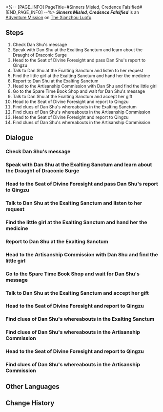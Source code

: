 <%-- [PAGE_INFO]
PageTitle=#Sinners Misled, Credence Falsified#
[END_PAGE_INFO] --%>
{{Stub|Dialogue.}}
{{Mission Infobox
|id            = 2020104
|title         = 
|image         = <!--Mission Sinners Misled, Credence Falsified.png-->
|type          = Adventure
|event_name    = 
|chapter       = 
|requirements  = 
* [[Adventure Mission]] ''[[Venom Brews, Immortality Looms]]'' completed
* {{cx}}<!--Hidden Mission ID 2020106--> completed
|summary       = Dan Shu, the chief alchemist of the Alchemy Commission... or rather, the Master Primus of the Disciples of Sanctus Medicus, has fled. What are your thoughts on this "friend" of yours?<br />By the way, Dan Shu's title "Chief Alchemist of the Alchemy Commission" is quite a mouthful.
|characters    = Arrogant Kid; Dan Shu; Food Stall Owner; Hateful Kid; Hateful Kid & Mean Kid; Kang Tu; Little Girl; Mean Kid; Qingzu; Trailblazer; Xingxue; Yinshu
|startLocation = [[The Xianzhou Luofu]] - [[Artisanship Commission]]
|world         = The Xianzhou Luofu
|area          = Artisanship Commission
|prev          = 
|next          = 
|rewards       = Trailblaze EXP*600; Stellar Jade*80; Refined Aether*3; Credit*25,000
}}
'''''Sinners Misled, Credence Falsified''''' is an [[Adventure Mission]] on [[The Xianzhou Luofu]].

==Steps==
# Check Dan Shu's message
# Speak with Dan Shu at the Exalting Sanctum and learn about the Draught of Draconic Surge
# Head to the Seat of Divine Foresight and pass Dan Shu's report to Qingzu
# Talk to Dan Shu at the Exalting Sanctum and listen to her request
# Find the little girl at the Exalting Sanctum and hand her the medicine
# Report to Dan Shu at the Exalting Sanctum
# Head to the Artisanship Commission with Dan Shu and find the little girl
# Go to the Spare Time Book Shop and wait for Dan Shu's message
# Talk to Dan Shu at the Exalting Sanctum and accept her gift
# Head to the Seat of Divine Foresight and report to Qingzu
# Find clues of Dan Shu's whereabouts in the Exalting Sanctum
# Find clues of Dan Shu's whereabouts in the Artisanship Commission
# Head to the Seat of Divine Foresight and report to Qingzu
# Find clues of Dan Shu's whereabouts in the Artisanship Commission

<!--
==Gameplay Notes==

--><!--
==Trial Character==

-->
==Dialogue==
{{Stub Dialogue}}
===Check Dan Shu's message{{subst:void|<!--202010401-->}}===
{{Mission Description|type=adventure|location=Artisanship Commission|The incident seems to have come to an end for now, but the matter with the Disciples of Sanctus Medicus is far from over. That genius chief alchemist in the Alchemy Commission is still looking into the Draught of Draconic Surge's pharmacology for you, but has delivered no findings so far. Better to leave the Artisanship Commission for now and wait for further contact in town.}}
{{Dialogue Start}}
:{{tx}}
{{Dialogue End}}

===Speak with Dan Shu at the Exalting Sanctum and learn about the Draught of Draconic Surge{{subst:void|<!--202010402-->}}===
{{Mission Description|type=adventure|location=Exalting Sanctum|update|Dan Shu's study into the Draught of Draconic Surge managed to yield some information. She definitely deserves her title of being a genius chief alchemist, the breadth of her knowledge was jaw-droppingly vast.<br />Hand Dan Shu's report to Qingzu, she must need the report as quickly as possible.}}
{{Dialogue Start}}
:{{tx}}
{{Dialogue End}}

===Head to the Seat of Divine Foresight and pass Dan Shu's report to Qingzu{{subst:void|<!--202010403-->}}===
{{Dialogue Start}}
:{{tx}}
{{Dialogue End}}

===Talk to Dan Shu at the Exalting Sanctum and listen to her request{{subst:void|<!--202010405-->}}===
{{Mission Description|type=adventure|location=Exalting Sanctum|update|The Disciples of Sanctus Medicus incident seems to be behind you. However, Dan Shu has some other matter requiring your help.}}
{{Dialogue Start}}
:{{tx}}
{{Dialogue End}}

===Find the little girl at the Exalting Sanctum and hand her the medicine{{subst:void|<!--202010406-->}}===
{{Mission Description|type=adventure|location=Exalting Sanctum|update|Dan Shu wants you to deliver medicine to a little girl, but laced between her words seems to be another request other than the medicine delivery.}}
{{Dialogue Start}}
:{{tx}}
{{Dialogue End}}

===Report to Dan Shu at the Exalting Sanctum{{subst:void|<!--202010408-->}}===
{{Dialogue Start}}
:{{tx}}
{{Dialogue End}}

===Head to the Artisanship Commission with Dan Shu and find the little girl{{subst:void|<!--202010409-->}}===
{{Mission Description|type=adventure|location=Artisanship Commission|update|The little girl went to a dangerous place on her own. With her being so young and an Incomplete One, Dan Shu was worried enough to come with you to the danger zone. Quick, get to it. There's human life at stake, and time waits for no one.}}
{{Dialogue Start}}
:{{tx}}
{{Dialogue End}}

===Go to the Spare Time Book Shop and wait for Dan Shu's message{{subst:void|<!--202010412-->}}===
{{Mission Description|type=adventure|location=Exalting Sanctum|update|Dan Shu wants to give you something as a thank-you, but she needs some time to prepare. Come back later, and look around for some books at the Spare Time Book Shop. The book store seems to be quite lenient toward those who display no interest in purchasing anything.}}
{{Dialogue Start}}
:{{tx}}
{{Dialogue End}}

===Talk to Dan Shu at the Exalting Sanctum and accept her gift{{subst:void|<!--202010413-->}}===
{{Mission Description|type=adventure|location=Exalting Sanctum|update|Dan Shu managed to prepare her gift, so go ahead and talk to her. You wonder what unique present a chief alchemist of the Alchemy Commission like her would gift.}}
{{Dialogue Start}}
:{{tx}}
{{Dialogue End}}

===Head to the Seat of Divine Foresight and report to Qingzu{{subst:void|<!--202010415-->}}===
{{Mission Description|type=adventure|location=Seat of Divine Foresight|update|You are cautious and didn't swallow the Brumedew Concentrate Pellet Dan Shu has prepared for you. Why would the Chief Alchemist of the Alchemy Commission give you a suspicious pellet like this? Something's afoot, go and discuss it with Qingzu.}}
{{Dialogue Start}}
:{{tx}}
{{Mission Description|type=adventure|location=Seat of Divine Foresight|update|You swallowed the Brumedew Concentrate Pellet that Dan Shu gave you. Almost immediately, your body starts heating up, and you feel a little dizzy and nauseated... Something feels strange, go ahead and discuss it with Qingzu.}}
{{Dialogue End}}

===Find clues of Dan Shu's whereabouts in the Exalting Sanctum{{subst:void|<!--202010416-->}}===
{{Mission Description|type=adventure|location=Exalting Sanctum|update|Surprise, surprise. Dan Shu is a Disciple of Sanctus Medicus. You might not be able to accept that fact easily, but you have seen through her... No matter what, time is of the essence. You need to find her before she does something worse.}}
{{Dialogue Start}}
:{{tx}}
{{Dialogue End}}

===Find clues of Dan Shu's whereabouts in the Artisanship Commission{{subst:void|<!--202010417-->}}===
{{Dialogue Start}}
:{{tx}}
{{Dialogue End}}

===Head to the Seat of Divine Foresight and report to Qingzu{{subst:void|<!--202010421-->}}===
{{Mission Description|type=adventure|location=Seat of Divine Foresight|update|The Genius Chief Alchemist is a master primus in the Disciples of Sanctus Medicus. What to say about her... she's at the top of everything she attempts to do.<br />You couldn't catch her, but this isn't your fault. Go and inform Qingzu, the Seat of Divine Foresight should be able to take care of the rest... hopefully.}}
{{Dialogue Start}}
:{{tx}}
{{Dialogue End}}

===Find clues of Dan Shu's whereabouts in the Artisanship Commission{{subst:void|<!--202010435-->}}===
{{Mission Description|type=adventure|location=Artisanship Commission|update|Surprise, surprise. Dan Shu is a Disciple of Sanctus Medicus. You might not be able to accept that fact easily, or perhaps you already saw through her... No matter what, time is of the essence. You need to find her before she does something worse.}}
{{Dialogue Start}}
:{{tx}}
{{Dialogue End}}

==Other Languages==
{{Other Languages
|en   = Sinners Misled, Credence Falsified
|zhs  = 以盲为明，天之僇民
|zht  = 以盲為明，天之僇民
|ja   = 盲を以て明と為す、天の戮民
|ko   = 맹목적인 믿음과 죄인 천명
|es   = La ceguera como fe
|fr   = Des pécheurs trompés, une croyance falsifiée
|ru   = Лишь слепой увидит истину, лишь небеса накажут грешников
|th   = คนบาปรายใหญ่ ประจักษ์แจ้งในตามืดบอด
|vi   = Mù Lòa Dẫn Lối, Thiên Trị Tội Đồ
|de   = Blinde Weisheit und Sünde des Himmels
|id   = Pendosa Disesatkan, Kepercayaan Dipalsukan
|pt   = Pecadores Enganados, Credo Falsificado
}}

==Change History==
{{Change History|1.0}}
